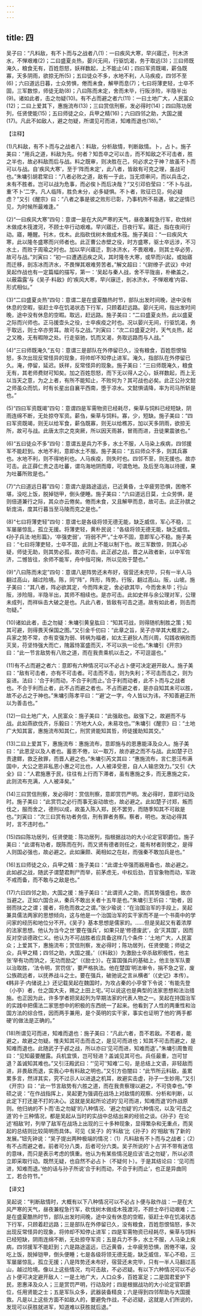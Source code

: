 ```yaml
---
---
---
```

title: 四
---



吴子曰：“凡料敌，有不卜而与之战者八(1)：一曰疾风大寒，早兴寤迁，刊木济水，不惮艰难(2)；二曰盛夏炎热，晏兴无间，行驱饥渴，务于取远(3)；三曰师既淹久，粮食无有，百姓怨怒，妖祥数起，上不能止(4)；四曰军资既竭，薪刍既寡，天多阴雨，欲掠无所(5)；五曰徒众不多，水地不利，人马疾疫，四邻不至(6)；六曰道远日暮，士众劳惧，倦而未食，解甲而息(7)；七曰将薄吏轻，士卒不固，三军数惊，师徒无助(8)；八曰陈而未定，舍而未毕，行阪涉险，半隐半出(9)。诸如此者，击之勿疑(10)。有不占而避之者六(11)：一曰土地广大，人民富众(12)；二曰上爱其下，惠施流布(13)；三曰赏信刑察，发必得时(14)；四曰陈功居列，任贤使能(15)；五曰师徒之众，兵甲之精(16)；六曰四邻之助，大国之援(17)。凡此不如敌人，避之勿疑，所谓见可而进，知难而退也(18)。”

【注释】

(1)凡料敌，有不卜而与之战者八：料敌，分析敌情，判断敌情。卜，占卜。施子美曰：“用兵之道，料敌为先。何者？知吾卒之可以击，而不知敌之不可击者，胜之半也，故必料敌而后与战。料之既审，则决胜在己，何必求之于神？故虽不卜而可以与战。自‘疾风大寒’，至于‘阵而未定’，此八者，皆敌有可克之理，虽战可也。”朱墉引胡君常曰：“八者必败之道，敌有一于此，当无烦审问，而以兵击之，未有不胜者。岂可以战为危事，而必俟卜而后决哉？”又引邓伯莹曰：“不卜与战，重‘不卜’二字。凡人临阵，胜负未分，必多疑惧。不卜者，败征已见，何必疑虑？”又引《醒宗》曰：“八者之事是彼之败形已彰，乃事机所不易遘，彼之逆情已见，为时候所最难逢。”

(2)“一曰疾风大寒”四句：意谓一是在大风严寒的天气，昼夜兼程急行军，砍伐树木做成木筏渡河，不顾士卒行动艰难。早兴寤迁，日夜行军。寤迁，指在夜间行动。寤，睡醒。刊木，伐木。此指砍伐树木做成木筏。施子美曰：“一曰疾风大寒，此以隆冬盛寒而兴师者也。此正曹公赤壁之役，时方盛寒，驱士卒远涉，不习水土，而败于周瑜之时也。加以早兴寤迁，割冰济水，不畏艰难，则其士卒必劳，故可与战。”刘寅曰：“初一曰遭遇迅疾之风，其时隆冬大寒，或早而兴起，或始寤而迁移，剖冻冰而济水，不畏惮其艰难劳苦者。”解文超曰：“《尉缭子·武议》中对吴起作战也有一定篇幅的描写，第一：‘吴起与秦人战，舍不平陇亩，朴樕盖之，以蔽霜露’与《吴子·料敌》的‘疾风大寒，早兴寐迁，剖冰济水，不惮艰难’内容、形式相似。”

(3)“二曰盛夏炎热”四句：意谓二是在盛夏酷热时节，部队出发时间晚，途中没有休息的空暇，驱赶士卒在饥渴状态下行军，只顾着赶远路。晏兴无间，指出发时间晚，途中没有休息的空暇。取远，赶远路。施子美曰：“二曰盛夏炎热，此以盛夏之际而兴师也。正马援壶头之役，士卒疾疫之时也。况以晏兴无间，行驱饥渴，务于取远，则士卒亦劳耳。故可与之战。”刘寅曰：“次二曰盛夏之时，天气炎热，起之又晚，无有暇隙之处。行走驱驰，饥而又渴，务取远路而与人战。”

(4)“三曰师既淹久”五句：意谓三是部队在外停留已久，没有粮食，百姓怨恨恼怒，多次出现反常怪异的现象，将帅却不知停止进军。淹久，指部队在外停留已久。淹，停留，延迟。妖祥，反常怪异的现象。施子美曰：“三曰师既淹久，粮食无有，其老师费财可知矣。加之百姓怨怒，而下无以得人之心，妖祥数起，而上无以当天之意，为之上者，有所不能知止，不败何为？其可战也必矣。此正公孙文懿之师虽众而饥，时有长星出自襄平西南，堕于凉水。文懿惧请降，率为司马所斩是也。”

(5)“四曰军资既竭”四句：意谓四是军需物资已经耗尽，柴草与饲料已经短缺，阴雨连绵不断，无处掠夺军资。薪刍，柴草与饲料。寡，少，短缺。施子美曰：“四曰军资既竭，则无以给军食，薪刍既寡，则无以给樵苏，加以天多阴雨，欲掠无所，故可与战。此唐太宗之克突厥，所以因天雨甚，冒雨而进，丑徒果震骇也。”

(6)“五曰徒众不多”四句：意谓五是兵力不多，水土不服，人马染上疾病，四邻援军不能赶到。水地不利，意即水土不服。施子美曰：“五曰师众不多，则其兵寡也。水地不利，则不得地利也。人马疾疫，则失时也。四邻不至，则无援也。故亦可击。此正薛仁贵之击吐蕃，谓乌海地阴而瘴，可谓危地。及后至乌海以待援，果为吐蕃所败是也。”

(7)“六曰道远日暮”四句：意谓六是路途遥远，已近黄昏，士卒疲劳恐惧，困倦不堪，没吃上饭，脱掉铠甲，倒头便睡。施子美曰：“六曰道远日莫，士众劳惧，是则倍道兼行之际，其众亦云倦矣。倦而未食，又且解甲而息，故可击。此正孙膑之斩庞涓，度其行暮当至马陵而克之是也。”

(8)“七曰将薄吏轻”四句：意谓七是各级将领无德无能，缺乏威信，军心不稳，三军屡屡惊乱，孤立无援。将薄吏轻，黄朴民说：“各级将领无德无能，缺乏威信。《孙子兵法·地形篇》，‘卒强吏弱’，‘将弱不严’。”士卒不固，意即军心不稳。施子美曰：“七曰将薄吏轻，士卒不固，此则上不能以制下也。故三军数惊，则其心必疑，师徒无助，则其势必孤，故亦可击。此正邲之战，晋之从政者新，以中军佐济，二憾皆往，余师不能军，舟中指可掬，所以见败于楚也。”

(9)“八曰陈而未定”四句：意谓八是阵势还未布好，宿营还未完毕，只有一半人马翻过高山，越过险境。陈，同“阵”，阵形，阵势。行阪，翻过高山。阪，山坡。施子美曰：“其八者，阵必欲其定，今而阵未定，舍必欲其毕，今而舍未毕；行山阪，涉险阻，半隐半出，其师不相续也。是亦可击。此如史祥与余公理对军，公理未成列，而祥纵击大破之是也。凡此八者，皆敌有可击之道。故有如此者，则击而勿疑。”

(10)诸如此者，击之勿疑：朱墉引黄皇肱曰：“知其可战，则得随机制胜之策；知其可避，则得畏天保国之图。”又引金千仞曰：“此章之旨，吴子亦举其大概言之。兵家之势不常，亦有变强为弱、转祸为福者，如太王避狄人而兴周，勾践收祸败而灭吴，苻坚恃强大而亡，隗嚣恃富盛而灭，不可以执一论也。”朱墉引《开宗》曰：“此一节言敌势有八败之道，而在我贵乘机以击之，不可逗遛也。”

(11)有不占而避之者六：意即有六种情况可以不必占卜便可决定避开敌人。施子美曰：“敌有可击者，亦有不可击者。可击而不击，则为失利；不可击而击之，则为妄进。法曰：‘合于利而动，不合于利而止。’合于利而动者，此不卜而与之战者也。不合于利而止者，此不占而避之者也。不占而避之者，是亦自知其未可以胜，故不必占之于神也。”朱墉引陈孝平曰：“‘避’之一字，今人皆以为讳，不知善避正所以为善击也。”

(12)一曰土地广大，人民富众：施子美曰：“此强敌也。敌强下之，故避而不与战。此如燕欲伐齐，乐毅曰：‘齐地大人众，未易攻也。’”朱墉引《醒宗》曰：“土地广大知其富，惠施流布知其仁，刑赏贤能知其哲，师徒援助知其交。”

(13)二曰上爱其下，惠施流布：惠施流布，意即施与的恩惠能泽及众人。施子美曰：“此恩足以及人者也。蓄恩不倦，以一取万，故亦避之而不与战。此如楚子已责逮鳏，救乏赦罪，而晋人避之也。”朱墉引芮文其曰：“惠施流布，言仁恩汪布满国中，大公之恩非私恩小惠之可比也，人人被泽受恩，自人人输忠效力。”又引《大全》曰：“人君施惠于民，往往有上行而下滞者，虽有惠施之多，而无惠施之实，此则流布充满，人人被泽矣。”

(14)三曰赏信刑察，发必得时：赏信刑察，意即赏罚严明。发必得时，意即行动及时。施子美曰：“此赏罚之必行而事无妄动故也，故必避之。此如楚子讨郑，叛而伐之，服而舍之，德刑以成，故虽入陈入郑，民不罢劳，而随季知其不可敌是也。”刘寅曰：“次三曰赏有功者务信，刑有罪者务察。察者，明也。发动必得其时，言不违时也。”

(15)四曰陈功居列，任贤使能：陈功居列，指根据战功的大小论定官职爵位。施子美曰：“此谓有功者，既陈而在列，而又贤有德者则任之，能有材者则使之，是得人则国必强也，故必避之。此如廉颇、蔺相如之在赵，而强秦不敢加兵是也。”

(16)五曰师徒之众，兵甲之精：施子美曰：“此谓士卒强而器用备也，故必避之。此如邲之战，随武子谓楚君荆尸而举，前茅虑无，中权后劲，百官象物而动，军政不戒而备，而不敢与之敌是也。”

(17)六曰四邻之助，大国之援：施子美曰：“此谓资人之助，而其势强盛也，故亦当避之。正如六国合从，秦兵不敢出关者十五年是也。”朱墉引王圻曰：“助者，因弱而扶之之谓；援者，将危而救之之谓。”张少瑜说：“在治国治军的手段上，吴起兼具儒法两家的思想倾向，这与他是一个治国治军的实干家而不是一个书斋中的学问家的经历和地位分不开。《吴子》基本思想是儒家的。……但是吴起又有着浓厚的法家思想。他认为当今之世‘要在强兵’，如果只是‘修德废武’，会‘灭其国’，因而反对空谈德政仁义。他认为不可战胜者应具备这样几个条件：‘土地广大，人民富众；上爱其下，惠施流布；赏信刑察，发必得时；陈功居列，任贤使能；师徒之众，兵甲之精；四邻之助，大国之援。’（《料敌》）为激励士卒杀敌积极性，他主张‘举有功而饷之，无功而励之’（《励士》）。在富国强兵的基础上，他主张军队要以治取胜，‘法令明，赏罚信’，要严格执法。他在楚国‘明法审令，捐不急之官，废公族疏远者，以抚养战斗之士。要在强兵，破驰说之言从横者’（《史记》本传）。《韩非子·内储说上》还记载吴起在魏国时，为攻占秦的小亭曾下令说：‘有能先登（小亭）者，仕之国大夫，赐之上田上宅。’可以说这也是典型的法家思想和法治措施。也正因为此，许多学者把吴起列为早期法家的代表人物之一。吴起在持国治军的实践中把儒法二家思想中的积极的东西统一了起来。他看到了人性的两重性和治国方法的综合性，因而两手兼用，是个英明的实干家，事实也证明了他的‘两手都硬’的做法是正确的。”

(18)所谓见可而进，知难而退也：施子美曰：“凡此六者，吾不若敌。不若者，能避之，故避之勿疑。惟夫知其可击而击之，是见可而进也；知其不可击而避之，是知难而退也。此随武子于邲之战，所以亦曰‘见可而进，知难而退’。”朱墉引周鲁观曰：“见知最要醒露。兵机宜慎，岂可轻进？盖诚见其可也。兵任最重，岂可甘退？盖诚知其难也。”又引汪殿武曰：“‘见可’‘知难’二句，是总结上文语，非轻敌而进，非畏敌而退，实我心中有料敌之明也。”又引方伯闇曰：“此节所云料敌，虽累累多言，然详其实，究不过示人以进退之机耳，故避实击虚，孙子一生妙用。”又引《开宗》曰：“此一节言敌势有六胜之道，而在我贵察理以避之，不可侥幸也。”李硕之说：“在作战指挥上，吴起更为强调在战场上对敌情的观察、分析和判断，以此定下打还是不打的决心。这就是吴起所论述的‘见可而进，知难而退’的作战原则。他归纳的不卜而‘击之勿疑’的八种情况、‘避之勿疑’的六种情况，以及‘可击之道’的十三种情况，都是吴起从当时的实战中总结出来的经验之谈。《孙子》在论述‘相敌’时，列举了敌军在战场上出现的三十多种现象，显得繁杂和无重点，而吴起的总结则比较简明而具体。可见《吴子》的‘料敌’比《孙子》的‘相敌’有了新的发展。”钮先钟说：“吴子提出两种极端的情况：（1）凡料敌有不卜而与之战者；（2）有不占而避之者。前者可分八类，后者可分六类。吴子所说的‘卜占’并不带有迷信的意味，而只是表示考虑的慎重。他认为有某些情况是应该‘击之勿疑’，所以必须立即采取行动。既然无疑，也自然不必占卜（不疑何卜）。于是其结论曰：‘见可而进，知难而退。’他的话与孙子所说‘合于利而动，不合于利而止’，也正是异曲同工，若合符节。”

【译文】

吴起说：“判断敌情时，大概有以下八种情况可以不必占卜便与敌作战：一是在大风严寒的天气，昼夜兼程急行军，砍伐树木做成木筏渡河，不顾士卒行动艰难；二是在盛夏酷热时节，部队出发时间晚，途中没有休息的空暇，驱赶士卒在饥渴状态下行军，只顾着赶远路；三是部队在外停留已久，没有粮食，百姓怨恨恼怒，多次出现反常怪异的现象，将帅却不知停止进军；四是军需物资已经耗尽，柴草与饲料已经短缺，阴雨连绵不断，无处掠夺军资；五是兵力不多，水土不服，人马染上疾病，四邻援军不能赶到；六是路途遥远，已近黄昏，士卒疲劳恐惧，困倦不堪，没吃上饭，脱掉铠甲，倒头便睡；七是各级将领无德无能，缺乏威信，军心不稳，三军屡屡惊乱，孤立无援；八是阵势还未布好，宿营还未完毕，只有一半人马翻过高山，越过险境。像以上这些情况，均可击敌，不必迟疑。有以下六种情况可以不必占卜便可决定避开敌人：一是土地广大，人口众多，百姓富足；二是国君爱护下民，恩惠泽及众人；三是赏罚严明，行动及时；四是根据战功的大小论定官职爵位，任用贤能之士；五是军队众多，武器装备精良；六是得到四邻帮助与大国援救。凡是以上这些方面不如敌人的，要避免作战，不必迟疑，这就是人们所说的，发现可以获胜就进军，知道难以获胜就后退。”